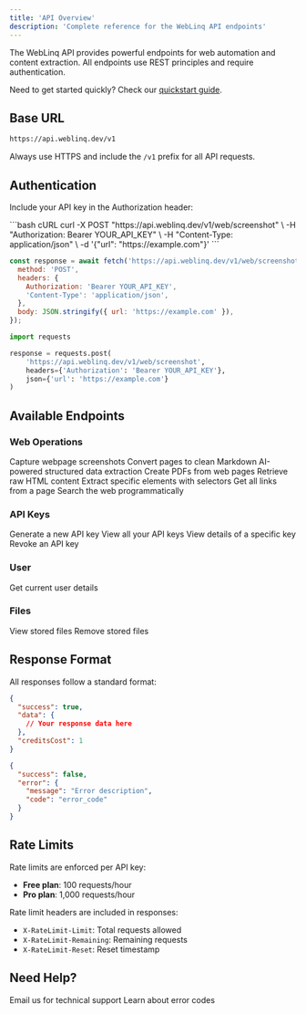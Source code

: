 ```yaml
---
title: 'API Overview'
description: 'Complete reference for the WebLinq API endpoints'
---
```


The WebLinq API provides powerful endpoints for web automation and content extraction. All endpoints use REST principles and require authentication.

<Note>Need to get started quickly? Check our [quickstart guide](/quickstart).</Note>

## Base URL

```bash
https://api.weblinq.dev/v1
```

<Warning>Always use HTTPS and include the `/v1` prefix for all API requests.</Warning>

## Authentication

Include your API key in the Authorization header:

<CodeGroup>
```bash cURL
curl -X POST "https://api.weblinq.dev/v1/web/screenshot" \
  -H "Authorization: Bearer YOUR_API_KEY" \
  -H "Content-Type: application/json" \
  -d '{"url": "https://example.com"}'
```

```javascript JavaScript
const response = await fetch('https://api.weblinq.dev/v1/web/screenshot', {
  method: 'POST',
  headers: {
    Authorization: 'Bearer YOUR_API_KEY',
    'Content-Type': 'application/json',
  },
  body: JSON.stringify({ url: 'https://example.com' }),
});
```

```python Python
import requests

response = requests.post(
    'https://api.weblinq.dev/v1/web/screenshot',
    headers={'Authorization': 'Bearer YOUR_API_KEY'},
    json={'url': 'https://example.com'}
)
```

</CodeGroup>

## Available Endpoints

### Web Operations

<CardGroup cols={2}>
  <Card title="Screenshot" icon="camera" href="/api-reference/web/take-a-screenshot-of-a-web-page">
    Capture webpage screenshots
  </Card>
  <Card title="Extract Markdown" icon="markdown" href="/api-reference/web/extract-markdown-from-a-web-page">
    Convert pages to clean Markdown
  </Card>
  <Card title="Extract JSON" icon="layout-template" href="/api-reference/web/extract-structured-data-from-a-web-page">
    AI-powered structured data extraction
  </Card>
  <Card title="Generate PDF" icon="file" href="/api-reference/web/generate-pdf-from-a-web-page">
    Create PDFs from web pages
  </Card>
  <Card title="Get HTML Content" icon="code" href="/api-reference/web/get-raw-html-content-from-a-web-page">
    Retrieve raw HTML content
  </Card>
  <Card title="Scrape Elements" icon="bug" href="/api-reference/web/scrape-specific-elements-from-a-web-page">
    Extract specific elements with selectors
  </Card>
  <Card title="Extract Links" icon="link" href="/api-reference/web/extract-links-from-a-web-page">
    Get all links from a page
  </Card>
  <Card title="Web Search" icon="search" href="/api-reference/web/search-the-web">
    Search the web programmatically
  </Card>
</CardGroup>

### API Keys

<CardGroup cols={2}>
  <Card title="Create Key" icon="key" href="/api-reference/api-keys/create-a-new-api-key">
    Generate a new API key
  </Card>
  <Card title="List Keys" icon="list" href="/api-reference/api-keys/list-user-api-keys">
    View all your API keys
  </Card>
  <Card title="Get Key Details" icon="file-key-2" href="/api-reference/api-keys/get-api-key-details">
    View details of a specific key
  </Card>
  <Card title="Delete Key" icon="trash" href="/api-reference/api-keys/delete-api-key">
    Revoke an API key
  </Card>
</CardGroup>

### User

<CardGroup cols={2}>
  <Card title="Current User" icon="user" href="/api-reference/user/get-current-user-information">
    Get current user details
  </Card>
</CardGroup>

### Files

<CardGroup cols={2}>
  <Card title="List Files" icon="folder" href="/api-reference/files/list-user-files">
    View stored files
  </Card>
  <Card title="Delete File" icon="trash" href="/api-reference/files/delete-a-file">
    Remove stored files
  </Card>
</CardGroup>

## Response Format

All responses follow a standard format:

```json Success Response
{
  "success": true,
  "data": {
    // Your response data here
  },
  "creditsCost": 1
}
```

```json Error Response
{
  "success": false,
  "error": {
    "message": "Error description",
    "code": "error_code"
  }
}
```

## Rate Limits

Rate limits are enforced per API key:

- **Free plan**: 100 requests/hour
- **Pro plan**: 1,000 requests/hour

Rate limit headers are included in responses:

- `X-RateLimit-Limit`: Total requests allowed
- `X-RateLimit-Remaining`: Remaining requests
- `X-RateLimit-Reset`: Reset timestamp

## Need Help?

<CardGroup cols={2}>
  <Card title="Get Support" icon="envelope" href="mailto:support@weblinq.dev">
    Email us for technical support
  </Card>
  <Card title="Error Handling" icon="triangle-exclamation" href="/api-reference/errors">
    Learn about error codes
  </Card>
</CardGroup>
